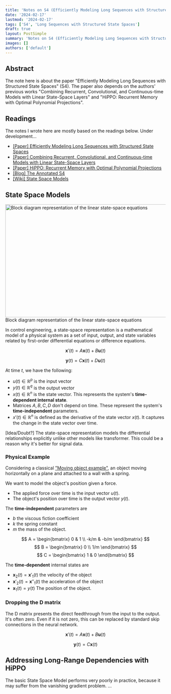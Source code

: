 ```yaml
---
title: 'Notes on S4 (Efficiently Modeling Long Sequences with Structured State Spaces)'
date: '2024-02-17'
lastmod: '2024-02-17'
tags: ['S4', 'Long Sequences with Structured State Spaces']
draft: true
layout: PostSimple
summary: 'Notes on S4 (Efficiently Modeling Long Sequences with Structured State Spaces)'
images: []
authors: ['default']
---
```


## Abstract

The note here is about the paper "Efficiently Modeling Long Sequences with Structured State Spaces" (S4).
The paper also depends on the authors' previous works "Combining Recurrent, Convolutional, and Continuous-time Models with Linear State-Space Layers" and "HiPPO: Recurrent Memory with Optimal Polynomial Projections".

<TOCInline toc={props.toc} asDisclosure />

## Readings

The notes I wrote here are mostly based on the readings below.
Under development...

- [\[Paper\] Efficiently Modeling Long Sequences with Structured State Spaces](https://arxiv.org/pdf/2111.00396.pdf)
- [\[Paper\] Combining Recurrent, Convolutional, and Continuous-time Models with Linear State-Space Layers](https://arxiv.org/pdf/2110.13985.pdf)
- [\[Paper\] HiPPO: Recurrent Memory with Optimal Polynomial Projections](https://arxiv.org/pdf/2008.07669.pdf)
- [\[Blog\] The Annotated S4](https://srush.github.io/annotated-s4/)
- [\[Wiki\] State Space Models](https://en.wikipedia.org/wiki/State-space_representation)

## State Space Models

<div className="text-center">
  <Image
    alt="Block diagram representation of the linear state-space equations"
    src="/static/images/s4-module/state-space-blocks-wiki.png"
    width="944"
    height="354"
  />
  <div>Block diagram representation of the linear state-space equations</div>
</div>

In control engineering, a state-space representation is a mathematical model of a physical system as a set of input, output, and state variables related by first-order differential equations or difference equations.

$$ \mathbf{x}'(t) = A \mathbf{x}(t) + B \mathbf{u}(t) $$

$$ \mathbf{y}(t) = C \mathbf{x}(t) + D \mathbf{u}(t) $$

At time $t$, we have the following:

- $u(t) \in \mathbb{R}^p$ is the input vector
- $y(t) \in \mathbb{R}^q$ is the output vector
- $x(t) \in \mathbb{R}^n$ is the state vector. This represents the system's **time-dependent internal state**.
- Matrices $A, B, C, D$ don't depend on time. These represent the system's **time-independent** parameters.
- $x'(t) \in \mathbb{R}^n$ is defined as the derivative of the state vector $x(t)$. It captures the change in the state vector over time.

[Idea/Doubt?] The state-space representation models the differential relationships explicitly unlike other models like transformer.
This could be a reason why it's better for signal data.

### Physical Example

Considering a classical ["Moving object example"](https://en.wikipedia.org/wiki/State-space_representation#Moving_object_example), an object moving horizontally on a plane and attached to a wall with a spring.

We want to model the object's position given a force.

- The applied force over time is the input vector $u(t)$.
- The object's position over time is the output vector $y(t)$.

The **time-independent** parameters are

- $b$ the viscous fiction coefficient
- $k$ the spring constant
- $m$ the mass of the object.

$$ A = \begin{bmatrix} 0 & 1 \\ -k/m & -b/m \end{bmatrix} $$
$$ B = \begin{bmatrix} 0 \\ 1/m \end{bmatrix} $$
$$ C = \begin{bmatrix} 1 & 0 \end{bmatrix} $$

The **time-dependent** internal states are

- $\mathbf{x}_2(t) = \mathbf{x}'_1(t)$ the velocity of the object
- $\mathbf{x}'_2(t) = \mathbf{x}''_1(t)$ the acceleration of the object
- $\mathbf{x}_1(t) = y(t)$ The position of the object.

### Dropping the D matrix

The D matrix presents the direct feedthrough from the input to the output. It's often zero.
Even if it is not zero, this can be replaced by standard skip connections in the neural network.

$$ \mathbf{x}'(t) = A \mathbf{x}(t) + B \mathbf{u}(t) $$

$$ \mathbf{y}(t) = C \mathbf{x}(t) $$

## Addressing Long-Range Dependencies with HiPPO

The basic State Space Model performs very poorly in practice, because it may suffer from the vanishing gradient problem.
...
